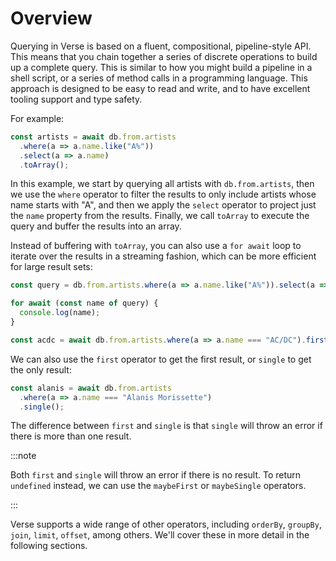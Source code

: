 # Overview

Querying in Verse is based on a fluent, compositional, pipeline-style API. This means that you chain together a
series of discrete operations to build up a complete query. This is similar to how you might build a pipeline in a
shell script, or a series of method calls in a programming language. This approach is designed to be easy to read and
write, and to have excellent tooling support and type safety.

For example:

```ts include ./apps/snippets/src/query.ts:40-43 showLineNumbers
const artists = await db.from.artists
  .where(a => a.name.like("A%"))
  .select(a => a.name)
  .toArray();
```

In this example, we start by querying all artists with `db.from.artists`, then we use the `where` operator to filter
the
results to only include artists whose name starts with "A", and then we apply the `select` operator to project just the
`name` property from the results. Finally, we call `toArray` to execute the query and buffer the results into an array.

Instead of buffering with `toArray`, you can also use a `for await` loop to iterate over the results in a streaming
fashion, which can be more efficient for large result sets:

```ts include ./apps/snippets/src/query.ts:45-51 showLineNumbers
const query = db.from.artists.where(a => a.name.like("A%")).select(a => a.name);

for await (const name of query) {
  console.log(name);
}

const acdc = await db.from.artists.where(a => a.name === "AC/DC").first();
```

We can also use the `first` operator to get the first result, or `single` to get the only result:

```ts include ./apps/snippets/src/query.ts:53-59 showLineNumbers
const alanis = await db.from.artists
  .where(a => a.name === "Alanis Morissette")
  .single();
```

The difference between `first` and `single` is that `single` will throw an error if there is more than one result.

:::note

Both `first` and `single` will throw an error if there is no result. To return `undefined` instead,
we can use the `maybeFirst` or `maybeSingle` operators.

:::

Verse supports a wide range of other operators, including `orderBy`, `groupBy`, `join`, `limit`, `offset`, among others. We'll cover these in more detail in the following sections.
